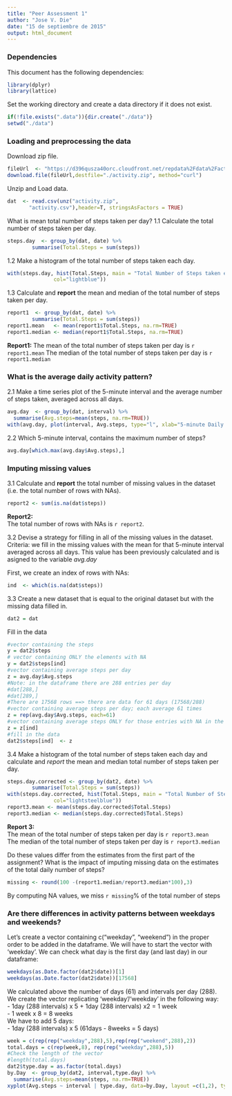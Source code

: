 ```yaml
---
title: "Peer Assessment 1"
author: "Jose V. Die"
date: "15 de septiembre de 2015"
output: html_document
---
```


### Dependencies
This document has the following dependencies:
```r
library(dplyr)
library(lattice)
```
  
  
Set the working directory and create a data directory if it does not exist.
```r
if(!file.exists(".data")){dir.create("./data")}
setwd("./data")
```
  
  
### Loading and preprocessing the data
Download zip file.
```r
fileUrl  <- "https://d396qusza40orc.cloudfront.net/repdata%2Fdata%2Factivity.zip"
download.file(fileUrl,destfile="./activity.zip", method="curl")
```

Unzip and Load data.    
```r
dat  <- read.csv(unz("activity.zip", 
       "activity.csv"),header=T, stringsAsFactors = TRUE)
```
  

What is mean total number of steps taken per day?
1.1 Calculate the total number of steps taken per day.
```r
steps.day  <- group_by(dat, date) %>%
        summarise(Total.Steps = sum(steps))
```
  
  
1.2 Make a histogram of the total number of steps taken each day.
```r
with(steps.day, hist(Total.Steps, main = "Total Number of Steps taken each day",
               col="lightblue"))
```
  
  
1.3 Calculate and **report** the mean and median of the total number of steps taken per day.
```r
report1  <- group_by(dat, date) %>%
        summarise(Total.Steps = sum(steps))
report1.mean   <- mean(report1$Total.Steps, na.rm=TRUE)
report1.median <- median(report1$Total.Steps, na.rm=TRUE)
```
**Report1:**
The mean of the total number of steps taken per day is `r report1.mean`
The median of the total number of steps taken per day is `r report1.median`  
  
  
### What is the average daily activity pattern?

2.1 Make a time series plot of the 5-minute interval and the average number of steps taken, averaged across all days.
```r
avg.day  <- group_by(dat, interval) %>%
  summarise(Avg.steps=mean(steps, na.rm=TRUE))
with(avg.day, plot(interval, Avg.steps, type="l", xlab="5-minute Daily Interval", ylab= "Avg. Number of Steps"))
```

2.2 Which 5-minute interval, contains the maximum number of steps?
```r
avg.day[which.max(avg.day$Avg.steps),]
```
  

### Imputing missing values
3.1 Calculate and **report** the total number of missing values in the dataset (i.e. the total number of rows with NAs).

``` r
report2 <- sum(is.na(dat$steps))
```
**Report2:**  
The total number of rows with NAs is `r report2`.

3.2 Devise a strategy for filling in all of the missing values in the dataset.   
Criteria: we fill in the missing values with the mean for that 5-minute interval averaged across all days. This value has been previously calculated and is asigned to the variable *avg.day*

First, we create an index of rows with NAs:

``` r
ind  <- which(is.na(dat$steps))
```

3.3 Create a new dataset that is equal to the original dataset but with the missing data filled in.

``` r
dat2 = dat
```

Fill in the data
``` r
#vector containing the steps
y = dat2$steps
# vector containing ONLY the elements with NA 
y = dat2$steps[ind]
#vector containing average steps per day
z = avg.day$Avg.steps
#Note: in the dataframe there are 288 entries per day
#dat[288,]
#dat[289,]
#There are 17568 rows ==> there are data for 61 days (17568/288)
#vector containing average steps per day; each average 61 times
z = rep(avg.day$Avg.steps, each=61)
#vector containing average steps ONLY for those entries with NA in the original dataframe
z = z[ind]
#fill in the data
dat2$steps[ind]  <- z
```

3.4 Make a histogram of the total number of steps taken each day and calculate and *report* the mean and median total number of steps taken per day.
``` r
steps.day.corrected <- group_by(dat2, date) %>%
        summarise(Total.Steps = sum(steps))
with(steps.day.corrected, hist(Total.Steps, main = "Total Number of Steps taken each day",
               col="lightsteelblue"))
report3.mean <- mean(steps.day.corrected$Total.Steps)
report3.median <- median(steps.day.corrected$Total.Steps)
```
**Report 3:**  
The mean of the total number of steps taken per day is `r report3.mean`  
The median of the total number of steps taken per day is `r report3.median`

Do these values differ from the estimates from the first part of the assignment? What is the impact of imputing missing data on the estimates of the total daily number of steps?
``` r
missing <- round(100 -(report1.median/report3.median*100),3)
```
By computing NA values, we miss `r missing`% of the total number of steps

### Are there differences in activity patterns between weekdays and weekends?
Let's create a vector containing c("weekday", "weekend") in the proper order to be added in the dataframe.
We will have to start the vector with 'weekday'. We can check what day is the first day (and last day) in our dataframe: 
``` r
weekdays(as.Date.factor(dat2$date))[1]
weekdays(as.Date.factor(dat2$date))[17568]
```

We calculated above the number of days (61) and intervals per day (288). We create the vector replicating 'weekday'/'weekday' in the following way:  
- 1day (288 intervals) x 5 + 1day (288 intervals) x2 = 1 week  
- 1 week x 8 = 8 weeks  
We have to add 5 days:  
- 1day (288 intervals) x 5 (61days - 8weeks = 5 days)  

``` r
week = c(rep(rep("weekday",288),5),rep(rep("weekend",288),2))
total.days = c(rep(week,8), rep(rep("weekday",288),5))
#Check the length of the vector
#length(total.days)
dat2$type.day = as.factor(total.days)
by.Day  <- group_by(dat2, interval,type.day) %>%
  summarise(Avg.steps=mean(steps, na.rm=TRUE))
xyplot(Avg.steps ~ interval | type.day, data=by.Day, layout =c(1,2), type="l")
```  
